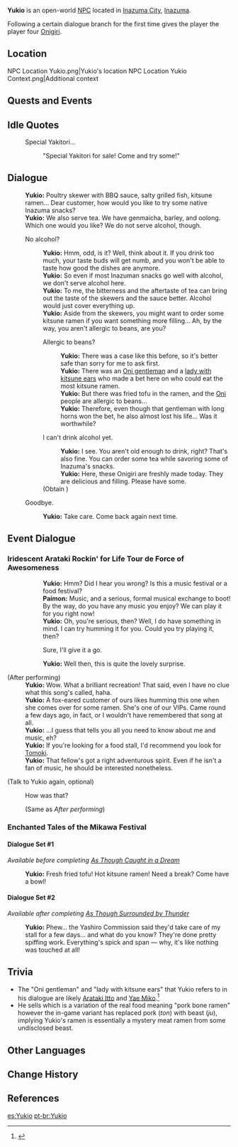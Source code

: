 {{Character Infobox
|type             = Open-World NPC
|image            = NPC Yukio.png
|region           = Inazuma
|location         = Inazuma
|title            = Street Food Vendor
|dialoguereward   = {{Card|Onigiri|4}}
}}
'''Yukio''' is an open-world [[NPC]] located in [[Inazuma City]], [[Inazuma]].

Following a certain dialogue branch for the first time gives the player the player four [[Onigiri]].

==Location==
<gallery>
NPC Location Yukio.png|Yukio's location
NPC Location Yukio Context.png|Additional context
</gallery>
<!--
==Profile==
<!~~ detailed story/lore information goes here ~~>
''(To be added.)''

===Appearance===
''(To be added.)''
-->
==Quests and Events==
{{Quests and Events}}

==Idle Quotes==
{{Dialogue Start}}
:{{DIcon|Idle}} Special Yakitori...
::{{A|VO Yukio 01.ogg}} "Special Yakitori for sale! Come and try some!"
{{Dialogue End}}

==Dialogue==
{{Dialogue Start}}
:'''Yukio:''' Poultry skewer with BBQ sauce, salty grilled fish, kitsune ramen... Dear customer, how would you like to try some native Inazuma snacks?
:'''Yukio:''' We also serve tea. We have genmaicha, barley, and oolong. Which one would you like? We do not serve alcohol, though.
:{{DIcon}} No alcohol?
::'''Yukio:''' Hmm, odd, is it? Well, think about it. If you drink too much, your taste buds will get numb, and you won't be able to taste how good the dishes are anymore.
::'''Yukio:''' So even if most Inazuman snacks go well with alcohol, we don't serve alcohol here.
::'''Yukio:''' To me, the bitterness and the aftertaste of tea can bring out the taste of the skewers and the sauce better. Alcohol would just cover everything up.
::'''Yukio:''' Aside from the skewers, you might want to order some kitsune ramen if you want something more filling... Ah, by the way, you aren't allergic to beans, are you?
::{{DIcon}} Allergic to beans?
:::'''Yukio:''' There was a case like this before, so it's better safe than sorry for me to ask first.
:::'''Yukio:''' There was an [[Arataki Itto|Oni gentleman]] and a [[Yae Miko|lady with kitsune ears]] who made a bet here on who could eat the most kitsune ramen.
:::'''Yukio:''' But there was fried tofu in the ramen, and the [[Oni]] people are allergic to beans...
:::'''Yukio:''' Therefore, even though that gentleman with long horns won the bet, he also almost lost his life... Was it worthwhile?
::{{DIcon|Reward}} I can't drink alcohol yet.
:::'''Yukio:''' I see. You aren't old enough to drink, right? That's also fine. You can order some tea while savoring some of Inazuma's snacks.
:::'''Yukio:''' Here, these Onigiri are freshly made today. They are delicious and filling. Please have some.
::;(Obtain {{Item|Onigiri|20|x=4}})
:{{DIcon}} Goodbye.
::'''Yukio:''' Take care. Come back again next time.
{{Dialogue End}}

==Event Dialogue==
===Iridescent Arataki Rockin' for Life Tour de Force of Awesomeness===
{{Dialogue Start}}
:{{DIcon|Music Score}} {{Color|help|We'd like to invite you to attend this music festival.}}
::'''Yukio:''' Hmm? Did I hear you wrong? Is this a music festival or a food festival?
::'''Paimon:''' Music, and a serious, formal musical exchange to boot! By the way, do you have any music you enjoy? We can play it for you right now!
::'''Yukio:''' Oh, you're serious, then? Well, I do have something in mind. I can try humming it for you. Could you try playing it, then?
::{{DIcon}} Sure, I'll give it a go.
::'''Yukio:''' Well then, this is quite the lovely surprise.

;(After performing)
:'''Yukio:''' Wow. What a brilliant recreation! That said, even I have no clue what this song's called, haha.
:'''Yukio:''' A fox-eared customer of ours likes humming this one when she comes over for some ramen. She's one of our VIPs. Came round a few days ago, in fact, or I wouldn't have remembered that song at all.
:'''Yukio:''' ...I guess that tells you all you need to know about me and music, eh?
:'''Yukio:''' If you're looking for a food stall, I'd recommend you look for [[Tomoki]].
:'''Yukio:''' That fellow's got a right adventurous spirit. Even if he isn't a fan of music, he should be interested nonetheless.

;(Talk to Yukio again, optional)
:{{DIcon|Music Score}} How was that?
:;(Same as ''After performing'')
{{Dialogue End}}

===Enchanted Tales of the Mikawa Festival===
====Dialogue Set #1====
''Available before completing [[As Though Caught in a Dream]]''
{{Dialogue Start}}
:'''Yukio:''' Fresh fried tofu! Hot kitsune ramen! Need a break? Come have a bowl!

====Dialogue Set #2====
''Available after completing [[As Though Surrounded by Thunder]]''
{{Dialogue Start}}
:'''Yukio:''' Phew... the Yashiro Commission said they'd take care of my stall for a few days... and what do you know? They're done pretty spiffing work. Everything's spick and span &mdash; why, it's like nothing was touched at all!
{{Dialogue End}}

==Trivia==
* The "Oni gentleman" and "lady with kitsune ears" that Yukio refers to in his dialogue are likely [[Arataki Itto]] and [[Yae Miko]].<ref>{{Ref/VO|Arataki Itto|About the Lady with Fox Ears}}</ref>
* He sells {{ja|獣骨ラーメン|rm=jukotsu raamen}} which is a variation of the real food {{ja|豚骨らーめん|rm=tonkotsu raamen}} meaning "pork bone ramen" however the in-game variant has replaced pork (''ton'') with beast (''ju''), implying Yukio's ramen is essentially a mystery meat ramen from some undisclosed beast.

==Other Languages==
{{Other Languages
|default_hidden = 1
|en      = Yukio
|zhs     = 幸雄
|zhs_rm  = Xìngxióng
|zht     = 幸雄
|zht_rm  = Xìngxióng
|ja      = 幸雄
|ja_rm   = Yukio
|ko      = //유키오//
|es      = Yukio
|fr      = Yukio
|ru      = Юкио
|th      = Yukio
|vi      = Yukio
|de      = Yukio
|id      = Yukio
|pt      = Yukio
|tr      = Yukio
|it      = Yukio
}}

==Change History==
{{Change History|2.0}}

==References==
{{Reflist}}

[[es:Yukio]]
[[pt-br:Yukio]]